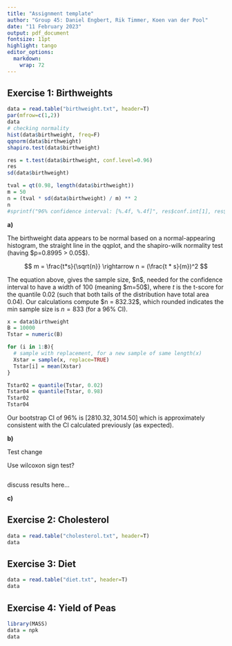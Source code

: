 ```yaml
---
title: "Assignment template"
author: "Group 45: Daniel Engbert, Rik Timmer, Koen van der Pool"
date: "11 February 2023"
output: pdf_document
fontsize: 11pt
highlight: tango
editor_options: 
  markdown: 
    wrap: 72
---
```


## Exercise 1: Birthweights

<!--# See template_assign_edda.Rmd for full tips and info for formatting this document -->

```r
data = read.table("birthweight.txt", header=T)
par(mfrow=c(1,2))
data
# checking normality
hist(data$birthweight, freq=F)
qqnorm(data$birthweight)
shapiro.test(data$birthweight)

res = t.test(data$birthweight, conf.level=0.96)
res
sd(data$birthweight)

tval = qt(0.98, length(data$birthweight))
m = 50
n = (tval * sd(data$birthweight) / m) ** 2
n
#sprintf("96% confidence interval: [%.4f, %.4f]", res$conf.int[1], res$conf.int[2])

```

**a)**

The birthweight data appears to be normal based on a normal-appearing
histogram, the straight line in the qqplot, and the shapiro-wilk
normality test (having \$p=0.8995 \> 0.05\$).

$$
m = \frac{t*s}{\sqrt{n}} \rightarrow n = (\frac{t * s}{m})^2
$$

The equation above, gives the sample size, \$n\$, needed for the
confidence interval to have a width of 100 (meaning \$m=50\$), where $t$
is the t-score for the quantile 0.02 (such that both tails of the
distribution have total area 0.04). Our calculations compute \$n =
832.32\$, which rounded indicates the min sample size is $n=833$ (for a
96% CI).

```r
x = data$birthweight
B = 10000
Tstar = numeric(B)

for (i in 1:B){
  # sample with replacement, for a new sample of same length(x)
  Xstar = sample(x, replace=TRUE)
  Tstar[i] = mean(Xstar) 
}

Tstar02 = quantile(Tstar, 0.02)
Tstar04 = quantile(Tstar, 0.98)
Tstar02
Tstar04

```

Our bootstrap CI of 96% is $[2810.32, 3014.50]$ which is approximately
consistent with the CI calculated previously (as expected).

**b)**

Test change

Use wilcoxon sign test?

```r

```

discuss results here...

**c)**

## Exercise 2: Cholesterol

```r
data = read.table("cholesterol.txt", header=T)
data
```

## Exercise 3: Diet

```r
data = read.table("diet.txt", header=T)
data
```

## Exercise 4: Yield of Peas

```r
library(MASS)
data = npk
data
```

